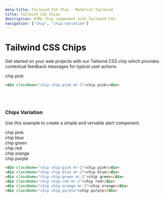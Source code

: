 ```yaml
---
meta-title: Tailwind CSS Chip - Material Tailwind
title: Tailwind CSS Chips
description: HTML Chip component with Tailwind CSS.
navigation: ["chip", "chip-variation"]
---
```


# Tailwind CSS Chips

Get started on your web projects with our Tailwind CSS chip which provides contextual feedback messages for typical user actions.
<br/>

<ComponentCard id="chip">
  <div className="chip chip-pink mr-2">chip pink</div>
</ComponentCard>

```html showLineNumbers
<div className="chip chip-pink mr-2">chip pink</div>
```
 <br/>
 <br/>

### Chips Variation
Use this example to create a simple and versatile alert component.
<br/>

<ComponentCard id="chip">
<div className="flex">
  <div className="chip chip-pink mr-2">chip pink</div>
  <div className="chip chip-blue mr-2">chip blue</div>
  <div className="chip chip-green mr-2">chip green</div>
  <div className="chip chip-red mr-2">chip red</div>
  <div className="chip chip-orange mr-2">chip orange</div>
  <div className="chip chip-purple">chip purple</div>
</div>
</ComponentCard>

```html showLineNumbers
<div className="chip chip-pink mr-2">chip pink</div>
<div className="chip chip-blue mr-2">chip blue</div>
<div className="chip chip-green mr-2">chip green</div>
<div className="chip chip-red mr-2">chip red</div>
<div className="chip chip-orange mr-2">chip orange</div>
<div className="chip chip-purple">chip purple</div>
```
